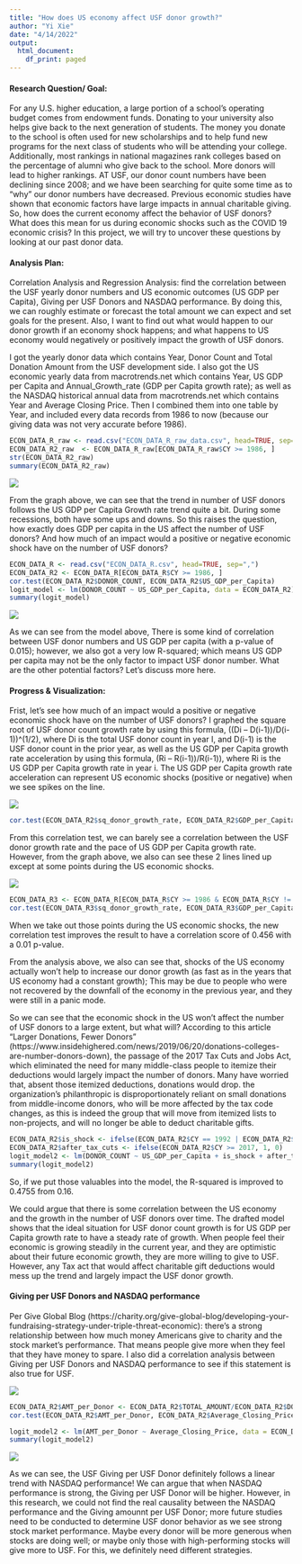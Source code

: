 ---
title: "How does US economy affect USF donor growth?"
author: "Yi Xie"
date: "4/14/2022"
output:
  html_document:
    df_print: paged
---

#### Research Question/ Goal:
For any U.S. higher education, a large portion of a school's operating budget comes from endowment funds. Donating to your university also helps give back to the next generation of students. The money you donate to the school is often used for new scholarships and to help fund new programs for the next class of students who will be attending your college. Additionally, most rankings in national magazines rank colleges based on the percentage of alumni who give back to the school. More donors will lead to higher rankings. AT USF, our donor count numbers have been declining since 2008; and we have been searching for quite some time as to “why” our donor numbers have decreased. Previous economic studies have shown that economic factors have large impacts in annual charitable giving. So, how does the current economy affect the behavior of USF donors? What does this mean for us during economic shocks such as the COVID 19 economic crisis? In this project, we will try to uncover these questions by looking at our past donor data.

#### Analysis Plan:
Correlation Analysis and Regression Analysis: find the correlation between the USF yearly donor numbers and US economic outcomes (US GDP per Capita), Giving per USF Donors and NASDAQ performance. By doing this, we can roughly estimate or forecast the total amount we can expect and set goals for the present. Also, I want to find out what would happen to our donor growth if an economy shock happens; and what happens to US economy would negatively or positively impact the growth of USF donors.

I got the yearly donor data which contains Year, Donor Count and Total Donation Amount from the USF development side. I also got the US economic yearly data from macrotrends.net which contains Year, US GDP per Capita and Annual_Growth_rate (GDP per Capita growth rate); as well as the NASDAQ historical annual data from macrotrends.net which contains Year and Average Closing Price. Then I combined them into one table by Year, and included every data records from 1986 to now (because our giving data was not very accurate before 1986).

```{r eval=FALSE, include=FALSE}
ECON_DATA_R_raw <- read.csv("ECON_DATA_R_raw_data.csv", head=TRUE, sep=",")
ECON_DATA_R2_raw  <- ECON_DATA_R_raw[ECON_DATA_R_raw$CY >= 1986, ]
str(ECON_DATA_R2_raw)
summary(ECON_DATA_R2_raw)
```

![](ecom_final_p_1.png)

From the graph above, we can see that the trend in number of USF donors follows the US GDP per Capita Growth rate trend quite a bit. During some recessions, both have some ups and downs. So this raises the question, how exactly does GDP per capita in the US affect the number of USF donors? And how much of an impact would a positive or negative economic shock have on the number of USF donors?

```{r}
ECON_DATA_R <- read.csv("ECON_DATA_R.csv", head=TRUE, sep=",")
ECON_DATA_R2 <- ECON_DATA_R[ECON_DATA_R$CY >= 1986, ]
cor.test(ECON_DATA_R2$DONOR_COUNT, ECON_DATA_R2$US_GDP_per_Capita)
logit_model <- lm(DONOR_COUNT ~ US_GDP_per_Capita, data = ECON_DATA_R2)
summary(logit_model)
```

![](ecom_final_p_1_2.png)

As we can see from the model above, There is some kind of correlation between USF donor numbers and US GDP per capita (with a p-value of 0.015); however, we also got a very low R-squared; which means US GDP per capita may not be the only factor to impact USF donor number. What are the other potential factors? Let's discuss more here.  

#### Progress & Visualization:
Frist, let's see how much of an impact would a positive or negative economic shock have on the number of USF donors?
I graphed the square root of USF donor count growth rate by using this formula, ((Di – D(i-1))/D(i-1))^(1/2), where Di is the total USF donor count in year I, and D(i-1) is the USF donor count in the prior year, as well as the US GDP per Capita growth rate acceleration by using this formula, (Ri – R(i-1))/R(i-1)), where Ri is the US GDP per Capita growth rate in year i. The US GDP per Capita growth rate acceleration can represent US economic shocks (positive or negative) when we see spikes on the line.

![](ecom_final_p_2.png)

```{r}
cor.test(ECON_DATA_R2$sq_donor_growth_rate, ECON_DATA_R2$GDP_per_Capita_Growth_Acc)
```

From this correlation test, we can barely see a correlation between the USF donor growth rate and the pace of US GDP per Capita growth rate. However, from the graph above, we also can see these 2 lines lined up except at some points during the US economic shocks. 

![](ecom_final_p_3.png)

```{r}
ECON_DATA_R3 <- ECON_DATA_R[ECON_DATA_R$CY >= 1986 & ECON_DATA_R$CY != 1992 & ECON_DATA_R$CY != 2009 & ECON_DATA_R$CY != 2010 & ECON_DATA_R$CY != 2017 & ECON_DATA_R$CY != 2020 & ECON_DATA_R$CY != 2021, ]
cor.test(ECON_DATA_R3$sq_donor_growth_rate, ECON_DATA_R3$GDP_per_Capita_Growth_Acc)
```

When we take out those points during the US economic shocks, the new correlation test improves the result to have a correlation score of 0.456 with a 0.01 p-value.

From the analysis above, we also can see that, shocks of the US economy actually won't help to increase our donor growth (as fast as in the years that US economy had a constant growth); This may be due to people who were not recovered by the downfall of the economy in the previous year, and they were still in a panic mode.

So we can see that the economic shock in the US won't affect the number of USF donors to a large extent, but what will?
According to this article "Larger Donations, Fewer Donors" (https://www.insidehighered.com/news/2019/06/20/donations-colleges-are-number-donors-down), the passage of the 2017 Tax Cuts and Jobs Act, which eliminated the need for many middle-class people to itemize their deductions would largely impact the number of donors. Many have worried that, absent those itemized deductions, donations would drop. the organization's philanthropic is disproportionately reliant on small donations from middle-income donors, who will be more affected by the tax code changes, as this is indeed the group that will move from itemized lists to non-projects, and will no longer be able to deduct charitable gifts.

```{r}
ECON_DATA_R2$is_shock <- ifelse(ECON_DATA_R2$CY == 1992 | ECON_DATA_R2$CY == 2009 | ECON_DATA_R2$CY == 2010 | ECON_DATA_R2$CY == 2017 | ECON_DATA_R2$CY == 2020 | ECON_DATA_R2$CY == 2021, 1, 0)
ECON_DATA_R2$after_tax_cuts <- ifelse(ECON_DATA_R2$CY >= 2017, 1, 0)
logit_model2 <- lm(DONOR_COUNT ~ US_GDP_per_Capita + is_shock + after_tax_cuts, data = ECON_DATA_R2)
summary(logit_model2)
```

So, if we put those valuables into the model, the R-squared is improved to 0.4755 from 0.16.

We could argue that there is some correlation between the US economy and the growth in the number of USF donors over time. The drafted model shows that the ideal situation for USF donor count growth is for US GDP per Capita growth rate to have a steady rate of growth. When people feel their economic is growing steadily in the current year, and they are optimistic about their future economic growth, they are more willing to give to USF. However, any Tax act that would affect charitable gift deductions would mess up the trend and largely impact the USF donor growth.

#### Giving per USF Donors and NASDAQ performance

Per Give Global Blog (https://charity.org/give-global-blog/developing-your-fundraising-strategy-under-triple-threat-economic): there’s a strong relationship between how much money Americans give to charity and the stock market’s performance. That means people give more when they feel that they have money to spare. I also did a correlation analysis between Giving per USF Donors and NASDAQ performance to see if this statement is also true for USF.

![](ecom_final_p_5.png)

```{r}
ECON_DATA_R2$AMT_per_Donor <- ECON_DATA_R2$TOTAL_AMOUNT/ECON_DATA_R2$DONOR_COUNT
cor.test(ECON_DATA_R2$AMT_per_Donor, ECON_DATA_R2$Average_Closing_Price)
```

```{r}
logit_model2 <- lm(AMT_per_Donor ~ Average_Closing_Price, data = ECON_DATA_R2)
summary(logit_model2)
```

![](ecom_final_p_6.png)

As we can see, the USF Giving per USF Donor definitely follows a linear trend with NASDAQ performance! We can argue that when NASDAQ performance is strong, the Giving per USF Donor will be higher. However, in this research, we could not find the real causality between the NASDAQ performance and the Giving amounnt per USF Donor; more future studies need to be conducted to determine USF donor behavior as we see strong stock market performance. Maybe every donor will be more generous when stocks are doing well; or maybe only those with high-performing stocks will give more to USF. For this, we definitely need different strategies.